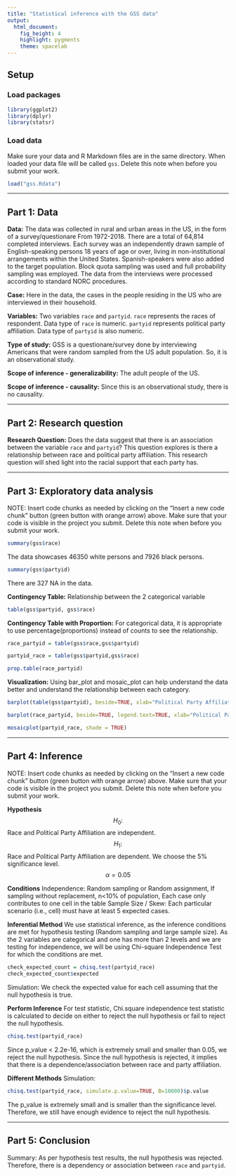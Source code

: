 ```yaml
---
title: "Statistical inference with the GSS data"
output: 
  html_document: 
    fig_height: 4
    highlight: pygments
    theme: spacelab
---
```


## Setup

### Load packages

```r
library(ggplot2)
library(dplyr)
library(statsr)
```

### Load data

Make sure your data and R Markdown files are in the same directory. When loaded
your data file will be called `gss`. Delete this note when before you submit 
your work. 

```r
load("gss.Rdata")
```



* * *

## Part 1: Data

**Data:** The data was collected in rural and urban areas in the US, in the form
of a survey/questionare From 1972-2018. There are a total of 64,814 completed 
interviews.  Each survey was an independently drawn sample of English-speaking 
persons 18 years of age or over, living in non-institutional arrangements within 
the United States. Spanish-speakers were also added to the target population. 
Block quota sampling was used and full probability sampling was employed. The 
data from the interviews were processed according to standard NORC procedures.

**Case:** Here in the data, the cases in the people residing in the US who are 
interviewed in their household.

**Variables:** Two variables `race` and `partyid`. `race` represents the races 
of respondent. Data type of `race` is numeric. `partyid` represents political 
party affiliation. Data type of `partyid` is also numeric. 

**Type of study:** GSS is a questionare/survey done by interviewing Americans 
that were random sampled from the US adult population. So, it is an 
observational study. 

**Scope of inference - generalizability:** The adult people of the US.

**Scope of inference - causality:** Since this is an observational study, there
is no causality.

* * *

## Part 2: Research question

**Research Question:** Does the data suggest that there is an association 
between the variable `race` and `partyid`? This question explores is there a 
relationship between race and political party affiliation. This research 
question will shed light into the racial support that each party has. 

* * *

## Part 3: Exploratory data analysis

NOTE: Insert code chunks as needed by clicking on the "Insert a new code chunk" 
button (green button with orange arrow) above. Make sure that your code is visible
in the project you submit. Delete this note when before you submit your work.


```r
summary(gss$race)
```
The data showcases 46350 white persons and 7926 black persons. 

```r
summary(gss$partyid)
```
There are 327 NA in the data. 

**Contingency Table:** Relationship between the 2 categorical variable
```r
table(gss$partyid, gss$race)
```

**Contingency Table with Proportion:**  For categorical data, it is appropriate 
to use percentage(proportions) instead of counts to see the relationship.
```r
race_partyid = table(gss$race,gss$partyid)

partyid_race = table(gss$partyid,gss$race)

prop.table(race_partyid)
```

**Visualization:** Using bar_plot and mosaic_plot can help understand the data
better and understand the relationship between each category.
```r
barplot(table(gss$partyid), beside=TRUE, xlab="Political Party Affiliation", ylab="Count", main="Bar Plot of Political Party Affiliation in the US")
```

```r
barplot(race_partyid, beside=TRUE, legend.text=TRUE, xlab="Political Party Affiliation", ylab="Racial Status", main="Bar plot of racial status and political party affiliation")
```

```r
mosaicplot(partyid_race, shade = TRUE)
```

* * *

## Part 4: Inference

NOTE: Insert code chunks as needed by clicking on the "Insert a new code chunk" 
button (green button with orange arrow) above. Make sure that your code is visible
in the project you submit. Delete this note when before you submit your work.

**Hypothesis**
$$H_0:$$ Race and Political Party Affiliation are independent. 
$$H_1:$$ Race and Political Party Affiliation are dependent.
We choose the 5% significance level.
$$\alpha = 0.05$$

**Conditions**
Independence: Random sampling or Random assignment, If sampling without 
replacement, n<10% of population, Each case only contributes to one cell in the 
table Sample Size / Skew: Each particular scenario (i.e., cell) must have at 
least 5 expected cases.

**Inferential Method**
We use statistical inference, as the inference conditions are met for hypothesis
testing (Random sampling and large sample size). As the 2 variables are 
categorical and one has more than 2 levels and we are testing for independence, 
we will be using Chi-square Independence Test for which the conditions are met. 

```r
check_expected_count = chisq.test(partyid_race)
check_expected_count$expected
```
Simulation: We check the expected value for each cell assuming that the null
hypothesis is true. 

**Perform Inference**
For test statistic, Chi.square independence test statistic is calculated to 
decide on either to reject the null hypothesis or fail to reject the null 
hypothesis. 
```r
chisq.test(partyid_race)
```

Since p_value < 2.2e-16, which is extremely small and smaller than 0.05, we reject
the null hypothesis. Since the null hypothesis is rejected, it implies that 
there is a dependence/association between race and party affiliation. 

**Different Methods**
Simulation: 
```r
chisq.test(partyid_race, simulate.p.value=TRUE, B=10000)$p.value
```
The p_value is extremely small and is smaller than the significance level. 
Therefore, we still have enough evidence to reject the null hypothesis.

* * * *

## Part 5: Conclusion
Summary: As per hypothesis test results, the null hypothesis was rejected. 
Therefore, there is a dependency or association between `race` and `partyid`. 
